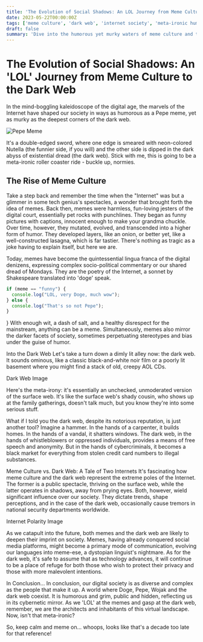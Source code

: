 ```yaml
---
title: 'The Evolution of Social Shadows: An LOL Journey from Meme Culture to the Dark Web'
date: 2023-05-22T00:00:00Z
tags: ['meme culture', 'dark web', 'internet society', 'meta-ironic humor']
draft: false
summary: 'Dive into the humorous yet murky waters of meme culture and the dark web, and explore their fascinating impact on our society and the future.'
---
```


# The Evolution of Social Shadows: An 'LOL' Journey from Meme Culture to the Dark Web

In the mind-boggling kaleidoscope of the digital age, the marvels of the Internet have shaped our society in ways as humorous as a Pepe meme, yet as murky as the deepest corners of the dark web.

![Pepe Meme](https://website.com/path-to-your-image.jpg)

It's a double-edged sword, where one edge is smeared with neon-colored Nutella (the funnier side, if you will) and the other side is dipped in the dark abyss of existential dread (the dark web). Stick with me, this is going to be a meta-ironic roller coaster ride - buckle up, normies.

## The Rise of Meme Culture

Take a step back and remember the time when the "Internet" was but a glimmer in some tech genius's spectacles, a wonder that brought forth the idea of memes. Back then, memes were harmless, fun-loving jesters of the digital court, essentially pet rocks with punchlines. They began as funny pictures with captions, innocent enough to make your grandma chuckle. Over time, however, they mutated, evolved, and transcended into a higher form of humor. They developed layers, like an onion, or better yet, like a well-constructed lasagna, which is far tastier. There's nothing as tragic as a joke having to explain itself, but here we are.

Today, memes have become the quintessential lingua franca of the digital denizens, expressing complex socio-political commentary or our shared dread of Mondays. They are the poetry of the Internet, a sonnet by Shakespeare translated into 'doge' speak.

```javascript
if (meme == "funny") {
  console.log("LOL, very Doge, much wow");
} else {
  console.log("That's so not Pepe");
}
```

}
With enough wit, a dash of salt, and a healthy disrespect for the mainstream, anything can be a meme. Simultaneously, memes also mirror the darker facets of society, sometimes perpetuating stereotypes and bias under the guise of humor.

Into the Dark Web
Let's take a turn down a dimly lit alley now: the dark web. It sounds ominous, like a classic black-and-white noir film or a poorly lit basement where you might find a stack of old, creepy AOL CDs.

Dark Web Image

Here's the meta-irony: it's essentially an unchecked, unmoderated version of the surface web. It's like the surface web's shady cousin, who shows up at the family gatherings, doesn't talk much, but you know they're into some serious stuff.

What if I told you the dark web, despite its notorious reputation, is just another tool? Imagine a hammer. In the hands of a carpenter, it builds homes. In the hands of a vandal, it shatters windows. The dark web, in the hands of whistleblowers or oppressed individuals, provides a means of free speech and anonymity. But in the hands of cybercriminals, it becomes a black market for everything from stolen credit card numbers to illegal substances.

Meme Culture vs. Dark Web: A Tale of Two Internets
It's fascinating how meme culture and the dark web represent the extreme poles of the Internet. The former is a public spectacle, thriving on the surface web, while the latter operates in shadows, away from prying eyes. Both, however, wield significant influence over our society. They dictate trends, shape perceptions, and in the case of the dark web, occasionally cause tremors in national security departments worldwide.

Internet Polarity Image

As we catapult into the future, both memes and the dark web are likely to deepen their imprint on society. Memes, having already conquered social media platforms, might become a primary mode of communication, evolving our languages into meme-ese, a dystopian linguist's nightmare. As for the dark web, it's safe to assume that as technology advances, it will continue to be a place of refuge for both those who wish to protect their privacy and those with more malevolent intentions.

In Conclusion...
In conclusion, our digital society is as diverse and complex as the people that make it up. A world where Doge, Pepe, Wojak and the dark web coexist. It is humorous and grim, public and hidden, reflecting us in its cybernetic mirror. As we 'LOL' at the memes and gasp at the dark web, remember, we are the architects and inhabitants of this virtual landscape. Now, isn't that meta-ironic?

So, keep calm and meme on... whoops, looks like that's a decade too late for that reference!
